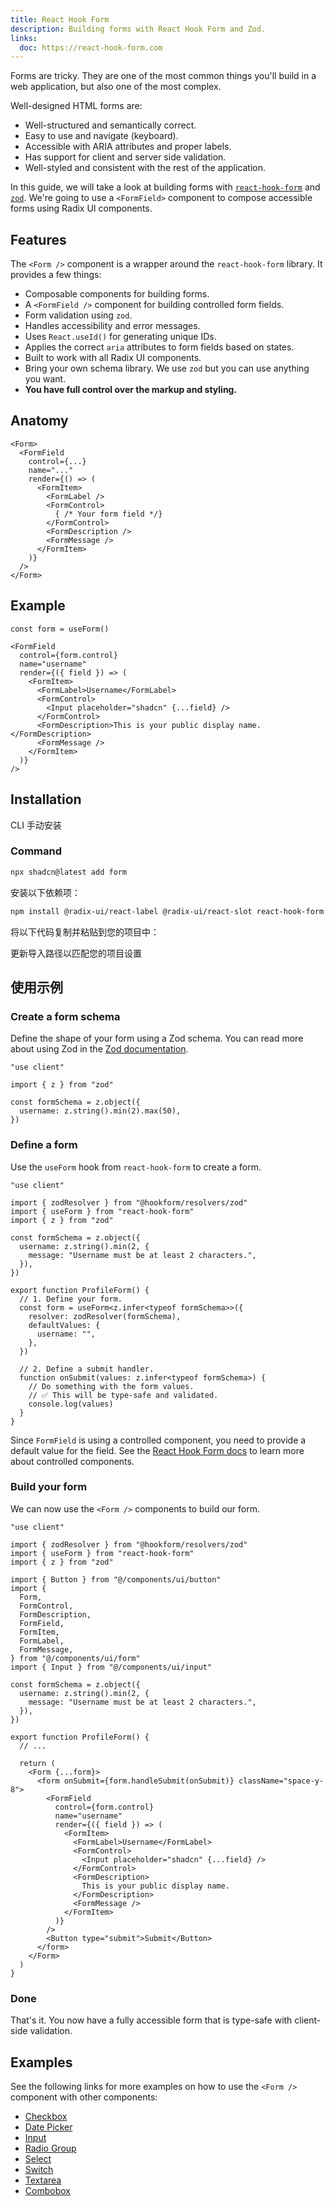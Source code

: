 ```yaml
---
title: React Hook Form
description: Building forms with React Hook Form and Zod.
links:
  doc: https://react-hook-form.com
---
```


Forms are tricky. They are one of the most common things you'll build in a web application, but also one of the most complex.

Well-designed HTML forms are:

- Well-structured and semantically correct.
- Easy to use and navigate (keyboard).
- Accessible with ARIA attributes and proper labels.
- Has support for client and server side validation.
- Well-styled and consistent with the rest of the application.

In this guide, we will take a look at building forms with [`react-hook-form`](https://react-hook-form.com/) and [`zod`](https://zod.dev). We're going to use a `<FormField>` component to compose accessible forms using Radix UI components.

## Features

The `<Form />` component is a wrapper around the `react-hook-form` library. It provides a few things:

- Composable components for building forms.
- A `<FormField />` component for building controlled form fields.
- Form validation using `zod`.
- Handles accessibility and error messages.
- Uses `React.useId()` for generating unique IDs.
- Applies the correct `aria` attributes to form fields based on states.
- Built to work with all Radix UI components.
- Bring your own schema library. We use `zod` but you can use anything you want.
- **You have full control over the markup and styling.**

## Anatomy

```tsx
<Form>
  <FormField
    control={...}
    name="..."
    render={() => (
      <FormItem>
        <FormLabel />
        <FormControl>
          { /* Your form field */}
        </FormControl>
        <FormDescription />
        <FormMessage />
      </FormItem>
    )}
  />
</Form>
```

## Example

```tsx
const form = useForm()

<FormField
  control={form.control}
  name="username"
  render={({ field }) => (
    <FormItem>
      <FormLabel>Username</FormLabel>
      <FormControl>
        <Input placeholder="shadcn" {...field} />
      </FormControl>
      <FormDescription>This is your public display name.</FormDescription>
      <FormMessage />
    </FormItem>
  )}
/>
```

## Installation

<CodeTabs>

<TabsList>
  <TabsTrigger value="cli">CLI</TabsTrigger>
  <TabsTrigger value="manual">手动安装</TabsTrigger>
</TabsList>
<TabsContent value="cli">

<Steps>

### Command

```bash
npx shadcn@latest add form
```

</Steps>

</TabsContent>

<TabsContent value="manual">

<Steps>

<Step>安装以下依赖项：</Step>

```bash
npm install @radix-ui/react-label @radix-ui/react-slot react-hook-form @hookform/resolvers zod
```

<Step>将以下代码复制并粘贴到您的项目中：</Step>

<ComponentSource name="form" />

<Step>更新导入路径以匹配您的项目设置</Step>

</Steps>

</TabsContent>

</CodeTabs>

## 使用示例

<Steps>

### Create a form schema

Define the shape of your form using a Zod schema. You can read more about using Zod in the [Zod documentation](https://zod.dev).

```tsx showLineNumbers {3,5-7}
"use client"

import { z } from "zod"

const formSchema = z.object({
  username: z.string().min(2).max(50),
})
```

### Define a form

Use the `useForm` hook from `react-hook-form` to create a form.

```tsx showLineNumbers {3-4,14-20,22-27}
"use client"

import { zodResolver } from "@hookform/resolvers/zod"
import { useForm } from "react-hook-form"
import { z } from "zod"

const formSchema = z.object({
  username: z.string().min(2, {
    message: "Username must be at least 2 characters.",
  }),
})

export function ProfileForm() {
  // 1. Define your form.
  const form = useForm<z.infer<typeof formSchema>>({
    resolver: zodResolver(formSchema),
    defaultValues: {
      username: "",
    },
  })

  // 2. Define a submit handler.
  function onSubmit(values: z.infer<typeof formSchema>) {
    // Do something with the form values.
    // ✅ This will be type-safe and validated.
    console.log(values)
  }
}
```

Since `FormField` is using a controlled component, you need to provide a default value for the field. See the [React Hook Form docs](https://react-hook-form.com/docs/usecontroller) to learn more about controlled components.

### Build your form

We can now use the `<Form />` components to build our form.

```tsx showLineNumbers {7-17,28-50}
"use client"

import { zodResolver } from "@hookform/resolvers/zod"
import { useForm } from "react-hook-form"
import { z } from "zod"

import { Button } from "@/components/ui/button"
import {
  Form,
  FormControl,
  FormDescription,
  FormField,
  FormItem,
  FormLabel,
  FormMessage,
} from "@/components/ui/form"
import { Input } from "@/components/ui/input"

const formSchema = z.object({
  username: z.string().min(2, {
    message: "Username must be at least 2 characters.",
  }),
})

export function ProfileForm() {
  // ...

  return (
    <Form {...form}>
      <form onSubmit={form.handleSubmit(onSubmit)} className="space-y-8">
        <FormField
          control={form.control}
          name="username"
          render={({ field }) => (
            <FormItem>
              <FormLabel>Username</FormLabel>
              <FormControl>
                <Input placeholder="shadcn" {...field} />
              </FormControl>
              <FormDescription>
                This is your public display name.
              </FormDescription>
              <FormMessage />
            </FormItem>
          )}
        />
        <Button type="submit">Submit</Button>
      </form>
    </Form>
  )
}
```

### Done

That's it. You now have a fully accessible form that is type-safe with client-side validation.

<ComponentPreview
  name="input-form"
  className="[&_[role=tablist]]:hidden [&>div>div:first-child]:hidden"
/>

</Steps>

## Examples

See the following links for more examples on how to use the `<Form />` component with other components:

- [Checkbox](/docs/components/checkbox#form)
- [Date Picker](/docs/components/date-picker#form)
- [Input](/docs/components/input#form)
- [Radio Group](/docs/components/radio-group#form)
- [Select](/docs/components/select#form)
- [Switch](/docs/components/switch#form)
- [Textarea](/docs/components/textarea#form)
- [Combobox](/docs/components/combobox#form)
